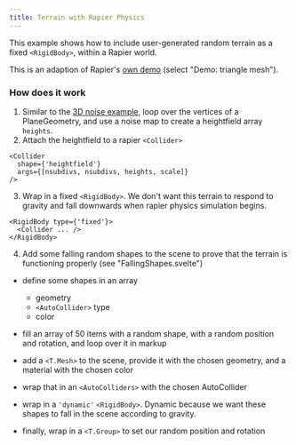 ```yaml
---
title: Terrain with Rapier Physics
---
```



This example shows how to include user-generated random terrain as a fixed `<RigidBody>`, within a Rapier world.

This is an adaption of Rapier's [own demo](https://rapier.rs/demos3d/index.html) (select "Demo: triangle mesh").

<Example path="geometry/physics-terrain" />

### How does it work

1. Similar to the [3D noise example](/examples/geometry/terrain), loop over the vertices of a PlaneGeometry, and use a noise map to create a heightfield array `heights`.
2. Attach the heightfield to a rapier `<Collider>`

```svelte
<Collider
  shape={'heightfield'}
  args={[nsubdivs, nsubdivs, heights, scale]}
/>
```

3. Wrap in a fixed `<RigidBody>`. We don't want this terrain to respond to gravity and fall downwards when rapier physics simulation begins.

```svelte
<RigidBody type={'fixed'}>
  <Collider ... />
</RigidBody>
```

4. Add some falling random shapes to the scene to prove that the terrain is functioning properly (see "FallingShapes.svelte")

- define some shapes in an array

  - geometry
  - `<AutoCollider>` type
  - color

- fill an array of 50 items with a random shape, with a random position and rotation, and loop over it in markup
- add a `<T.Mesh>` to the scene, provide it with the chosen geometry, and a material with the chosen color
- wrap that in an `<AutoColliders>` with the chosen AutoCollider
- wrap in a `'dynamic'` `<RigidBody>`. Dynamic because we want these shapes to fall in the scene according to gravity.
- finally, wrap in a `<T.Group>` to set our random position and rotation
